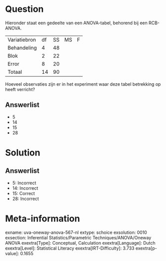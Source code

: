 Question
========

Hieronder staat een gedeelte van een ANOVA-tabel, behorend bij een
RCB-ANOVA.

  -------------- ---- ---- ---- ---
  Variatiebron   df   SS   MS   F
  Behandeling    4    48        
  Blok           2    22        
  Error          8    20        
  Totaal         14   90        
  -------------- ---- ---- ---- ---

Hoeveel observaties zijn er in het experiment waar deze tabel betrekking
op heeft verricht?

Answerlist
----------

* 5
* 14
* 15
* 28

Solution
========

Answerlist
----------

* 5: Incorrect
* 14: Incorrect
* 15: Correct
* 28: Incorrect

Meta-information
================
exname: uva-oneway-anova-567-nl
extype: schoice
exsolution: 0010
exsection: Inferential Statistics/Parametric Techniques/ANOVA/Oneway ANOVA
exextra[Type]: Conceptual, Calculation
exextra[Language]: Dutch
exextra[Level]: Statistical Literacy
exextra[IRT-Difficulty]: 3.733
exextra[p-value]: 0.1655
